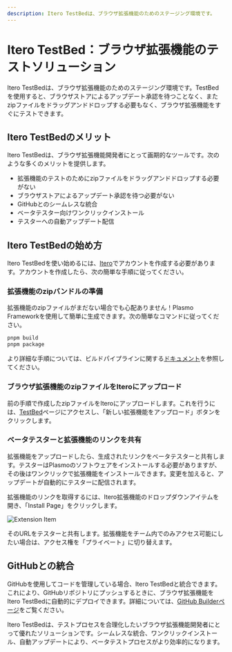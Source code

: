 ```yaml
---
description: Itero TestBedは、ブラウザ拡張機能のためのステージング環境です。
---
```


# Itero TestBed：ブラウザ拡張機能のテストソリューション

Itero TestBedは、ブラウザ拡張機能のためのステージング環境です。TestBedを使用すると、ブラウザストアによるアップデート承認を待つことなく、またzipファイルをドラッグアンドドロップする必要もなく、ブラウザ拡張機能をすぐにテストできます。

## Itero TestBedのメリット

Itero TestBedは、ブラウザ拡張機能開発者にとって画期的なツールです。次のような多くのメリットを提供します。

- 拡張機能のテストのためにzipファイルをドラッグアンドドロップする必要がない
- ブラウザストアによるアップデート承認を待つ必要がない
- GitHubとのシームレスな統合
- ベータテスター向けワンクリックインストール
- テスターへの自動アップデート配信

## Itero TestBedの始め方

Itero TestBedを使い始めるには、[Itero](https://itero.plasmo.com/)でアカウントを作成する必要があります。アカウントを作成したら、次の簡単な手順に従ってください。

### 拡張機能のzipバンドルの準備

拡張機能のzipファイルがまだない場合でも心配ありません！Plasmo Frameworkを使用して簡単に生成できます。次の簡単なコマンドに従ってください。

```bash
pnpm build
pnpm package
```

より詳細な手順については、ビルドパイプラインに関する[ドキュメント](/framework/workflows/build#generating-a-zip-bundle)を参照してください。

### ブラウザ拡張機能のzipファイルをIteroにアップロード

前の手順で作成したzipファイルをIteroにアップロードします。これを行うには、[TestBed](https://itero.plasmo.com/)ページにアクセスし、「新しい拡張機能をアップロード」ボタンをクリックします。

### ベータテスターと拡張機能のリンクを共有

拡張機能をアップロードしたら、生成されたリンクをベータテスターと共有します。テスターはPlasmoのソフトウェアをインストールする必要がありますが、その後はワンクリックで拡張機能をインストールできます。変更を加えると、アップデートが自動的にテスターに配信されます。

拡張機能のリンクを取得するには、Itero拡張機能のドロップダウンアイテムを開き、「Install Page」をクリックします。

![Extension Item](https://github.com/PlasmoHQ/docs/assets/6723574/ffcdc068-5d49-4aa8-ab44-1a71562e0bb4)

そのURLをテスターと共有します。拡張機能をチーム内でのみアクセス可能にしたい場合は、アクセス権を「プライベート」に切り替えます。

## GitHubとの統合

GitHubを使用してコードを管理している場合、Itero TestBedと統合できます。これにより、GitHubリポジトリにプッシュするときに、ブラウザ拡張機能をItero TestBedに自動的にデプロイできます。詳細については、[GitHub Builderページ](./builder)をご覧ください。

Itero TestBedは、テストプロセスを合理化したいブラウザ拡張機能開発者にとって優れたソリューションです。シームレスな統合、ワンクリックインストール、自動アップデートにより、ベータテストプロセスがより効率的になります。
